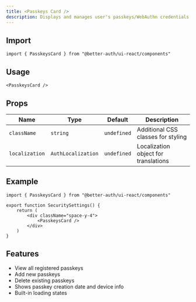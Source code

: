 ```yaml
---
title: <Passkeys Card />
description: Displays and manages user's passkeys/WebAuthn credentials
---
```


## Import

```tsx
import { PasskeysCard } from "@better-auth/ui-react/components"
```

## Usage

```tsx
<PasskeysCard />
```

## Props

| Name          | Type                       | Default     | Description                                |
|---------------|----------------------------|-------------|--------------------------------------------|
| `className`   | `string`                   | `undefined` | Additional CSS classes for styling         |
| `localization`| `AuthLocalization`         | `undefined` | Localization object for translations       |

## Example

```tsx
import { PasskeysCard } from "@better-auth/ui-react/components"

export function SecuritySettings() {
    return (
        <div className="space-y-4">
            <PasskeysCard />
        </div>
    )
}
```

## Features

- View all registered passkeys
- Add new passkeys
- Delete existing passkeys
- Shows passkey creation date and device info
- Built-in loading states 